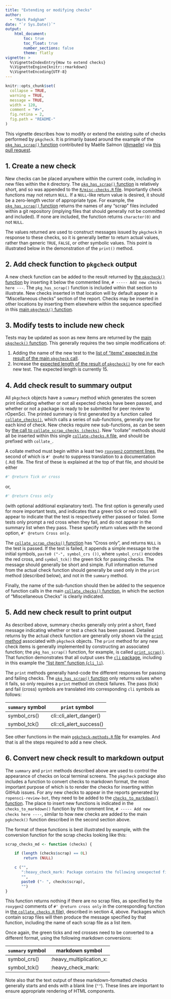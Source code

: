 ```yaml
---
title: "Extending or modifying checks"
author: 
  - "Mark Padgham"
date: "`r Sys.Date()`"
output: 
    html_document:
        toc: true
        toc_float: true
        number_sections: false
        theme: flatly
vignette: >
  %\VignetteIndexEntry{How to extend checks}
  %\VignetteEngine{knitr::rmarkdown}
  %\VignetteEncoding{UTF-8}
---
```


```r
knitr::opts_chunk$set(
  collapse = TRUE,
  warning = TRUE,
  message = TRUE,
  width = 120,
  comment = "#>",
  fig.retina = 2,
  fig.path = "README-"
)
```

This vignette describes how to modify or extend the existing suite of checks
performed by `pkgcheck`. It is primarily based around the example of the
[`pkg_has_scrap()`
function](https://github.com/ropensci-review-tools/pkgcheck/blob/d02dcb630e5f38f599b6186580001510ffc5b314/R/misc-checks.R#L347-L368)
contributed by Maëlle Salmon ([\@maelle](https://github.com/maelle)) via [this
pull request](https://github.com/ropensci-review-tools/pkgcheck/pull/27).

## 1. Create a new check

New checks can be placed anywhere within the current code, including in new
files within the `R` directory. The [`pkg_has_scrap()`
function](https://github.com/ropensci-review-tools/pkgcheck/blob/d02dcb630e5f38f599b6186580001510ffc5b314/R/misc-checks.R#L347-L368)
is relatively short, and so was appended to the [`R/misc-checks.R`
file](https://github.com/ropensci-review-tools/pkgcheck/blob/main/R/misc-checks.R).
Importantly check functions may not return `NULL`. If a `NULL`-like return
value is desired, it should be a zero-length vector of appropriate type. For
example, the [`pkg_has_scrap()`
function](https://github.com/ropensci-review-tools/pkgcheck/blob/d02dcb630e5f38f599b6186580001510ffc5b314/R/misc-checks.R#L347-L368)
returns the names of any "scrap" files included within a git repository
(implying files that should generally not be committed and included). If none
are included, the function returns `character(0)` and not `NULL`.

The values returned are used to construct messages issued by `pkgcheck` in
response to these checks, so it is generally better to return actual values,
rather than generic `TRUE`, `FALSE`, or other symbolic values. This point is
illustrated below in the demonstration of the `print()` method.


## 2. Add check function to `pkgcheck` output

A new check function can be added to the result returned by [the `pkgcheck()`
function](https://github.com/ropensci-review-tools/pkgcheck/blob/main/R/pkgcheck-fn.R)
by inserting it below the commented line, `# ----- Add new checks here ---`.
The `pkg_has_scrap()` function is included within that section to illustrate.
New checks inserted in that location will by default appear in a "Miscellaneous
checks" section of the report. Checks may be inserted in other locations by
inserting them elsewhere within the sequence specified in this [main
`pkgcheck()`
function](https://github.com/ropensci-review-tools/pkgcheck/blob/main/R/pkgcheck-fn.R).

## 3. Modify tests to include new check

Tests may be updated as soon as new items are returned by the [main
`pkgcheck()`
function](https://github.com/ropensci-review-tools/pkgcheck/blob/main/R/pkgcheck-fn.R).
This generally requires the two simple modifications of:

1. Adding the name of the new test to the [list of "items" expected in the
   result of the main `pkgcheck`
   call](https://github.com/ropensci-review-tools/pkgcheck/blob/a3507752b00b2206aee34ecbe99424d4cadb59f8/tests/testthat/test-pkgcheck.R#L19-L33).
2. Increase the [expected length of the result of
   `pkgcheck()`](https://github.com/ropensci-review-tools/pkgcheck/blob/a3507752b00b2206aee34ecbe99424d4cadb59f8/tests/testthat/test-bg.R#L29)
   by one for each new test. The expected length is currently 15.

## 4. Add check result to summary output

All `pkgcheck` objects have a `summary` method which generates the screen print
indicating whether or not all expected checks have been passed, and whether or
not a package is ready to be submitted for peer review to rOpenSci. The printed
summary is first generated by a function called
[`collate_checks()`](https://github.com/ropensci-review-tools/pkgcheck/blob/main/R/collate-checks.R),
which calls a series of sub-functions, generally one for each kind of check.
New checks require new sub-functions, as can be seen by [the call to
`collate_scrap_checks
(checks)`](https://github.com/ropensci-review-tools/pkgcheck/blob/a3507752b00b2206aee34ecbe99424d4cadb59f8/R/collate-checks.R#L29).
New "collate" methods should all be inserted within this single
[`collate-checks.R`
file](https://github.com/ropensci-review-tools/pkgcheck/blob/main/R/collate-checks.R),
and should be prefixed with `collate_`.

A collate method must begin within a least two [`roxygen2` comment
lines](https://roxygen2.r-lib.org), the second of which is `#' @noRd` to
suppress translation to a documentation (`.Rd`) file. The first of these is
explained at the top of that file, and should be either 
```r
#' @return Tick or cross
```
or,
```r
#' @return Cross only
```
(with optional additional explanatory text). The first option is generally used
for more important tests, and indicates that a green tick or red cross will
appear to indicate that the test is respectively either passed or failed. Some
tests only prompt a red cross when they fail, and do not appear in the summary
list when they pass. These specify return values with the second option, `#'
@return Cross only`.

The [`collate_scrap_checks()`
function](https://github.com/ropensci-review-tools/pkgcheck/blob/a3507752b00b2206aee34ecbe99424d4cadb59f8/R/collate-checks.R#L310-L323)
has "Cross only", and returns `NULL` is the test is passed. If the test is
failed, it appends a simple message to the initial symbols, `paste0 ("-",
symbol_crs ())`, where `symbol_crs()` encodes the red cross, and `symbol_tck()`
the green tick for passing checks. The message should generally be short and
simple. Full information returned from the actual check function should
generally be used only in the `print` method (described  below), and not in the
`summary` method.

Finally, the name of the sub-function should then be added to the sequence of
function calls in the main [`collate_checks()`
function](https://github.com/ropensci-review-tools/pkgcheck/blob/main/R/collate-checks.R),
in which the section of "Miscellaneous Checks" is clearly indicated.


## 5. Add new check result to print output

As described above, summary checks generally only print a short, fixed message
indicating whether or test a check has been passed. Detailed returns by the
actual check function are generally only shown via the [`print`
method](https://github.com/ropensci-review-tools/pkgcheck/blob/main/R/pkgcheck-methods.R)
associated with `pkgcheck` objects. The `print` method for any new check items
is generally implemented by constructing an associated function; the
`pkg_has_scrap()` function, for example, is called
[`print_scrap()`](https://github.com/ropensci-review-tools/pkgcheck/blob/a3507752b00b2206aee34ecbe99424d4cadb59f8/R/pkgcheck-methods.R#L183-L192).
That function demonstrates that all output uses the [`cli`
package](https://cli.r-lib.org), including in this example the ["list item"
function (`cli_li`)](https://cli.r-lib.org/reference/cli_li.html).

The `print` methods generally hand-code the different responses for passing and
failing checks. The [`pkg_has_scrap()`
function](https://github.com/ropensci-review-tools/pkgcheck/blob/d02dcb630e5f38f599b6186580001510ffc5b314/R/misc-checks.R#L347-L368)
only returns values when it fails, so only requires a `print` method on check
failures. The pass (tick) and fail (cross) symbols are translated into
corresponding `cli` symbols as follows:

`summary` symbol | `print` symbol
--- | ---
symbol_crs() | cli::cli_alert_danger()
symbol_tck() | cli::cli_alert_success()

See other functions in the main [`pgkcheck-methods.R`
file](https://github.com/ropensci-review-tools/pkgcheck/blob/main/R/pkgcheck-methods.R)
for examples. And that is all the steps required to add a new check.

## 6. Convert new check result to markdown output

The `summary` and `print` methods described above are used to control the
appearance of checks on local terminal screens. The `pkgcheck` package also
includes a function to convert checks to markdown format, the most important
purpose of which is to render the checks for inserting within GitHub issues.
For any new checks to appear in the reports generated by `ropensci-review-bot`,
they need to be added to the [`checks_to_markdown()`
function](https://github.com/ropensci-review-tools/pkgcheck/blob/main/R/format-checks.R).
The place to insert new functions is indicated in the `checks_to_markdown()`
function by the comment line, `# ----- Add new checks here ----`, similar to
how new checks are added to the main `pgkcheck()` function described in the
second section above.

The format of these functions is best illustrated by example, with the
conversion function for the scrap checks looking like this:

```r
scrap_checks_md <- function (checks) {

    if (length (checks$scrap) == 0L)
        return (NULL)

    c ("",
       ":heavy_check_mark: Package contains the following unexpected files:",
       "",
       paste0 ("- ", checks$scrap),
       "")
}
```

This function returns nothing if there are no scrap files, as specified by the `roxygen2` comments of 
`#' @return cross only` in the corresponding function in [the
`collate_checks.R`
file](https://github.com/ropensci-review-tools/pkgcheck/blob/main/R/collate-checks.R)),
described in section 4, above. Packages which contain scrap files will then
produce the message specified by that function, including the name of each
scrap file as a list item.

Once again, the green ticks and red crosses need to be converted to a different
format, using the following markdown conversions:

`summary` symbol | markdown symbol
--- | ---
symbol_crs() | :heavy_multiplication_x:
symbol_tck() | :heavy_check_mark:

Note also that the text output of these markdown-formatted checks generally
starts and ends with a blank line (`""`). These lines are important to ensure
appropriate rendering of HTML components.
